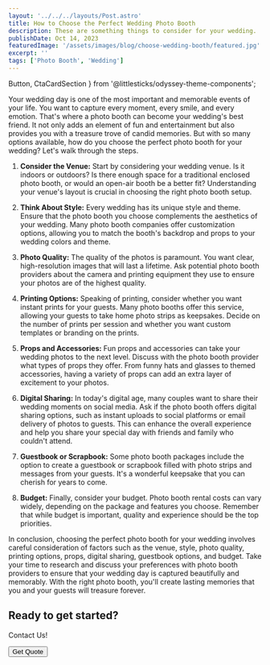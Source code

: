 ```yaml
---
layout: '../../../layouts/Post.astro'
title: How to Choose the Perfect Wedding Photo Booth
description: These are something things to consider for your wedding.
publishDate: Oct 14, 2023
featuredImage: '/assets/images/blog/choose-wedding-booth/featured.jpg'
excerpt: ''
tags: ['Photo Booth', 'Wedding']
---
```

  Button,
  CtaCardSection
} from '@littlesticks/odyssey-theme-components';

Your wedding day is one of the most important and memorable events of your life. You want to capture every moment, every smile, and every emotion. That's where a photo booth can become your wedding's best friend. It not only adds an element of fun and entertainment but also provides you with a treasure trove of candid memories. But with so many options available, how do you choose the perfect photo booth for your wedding? Let's walk through the steps.

1. **Consider the Venue:** Start by considering your wedding venue. Is it indoors or outdoors? Is there enough space for a traditional enclosed photo booth, or would an open-air booth be a better fit? Understanding your venue's layout is crucial in choosing the right photo booth setup.

2. **Think About Style:** Every wedding has its unique style and theme. Ensure that the photo booth you choose complements the aesthetics of your wedding. Many photo booth companies offer customization options, allowing you to match the booth's backdrop and props to your wedding colors and theme.

3. **Photo Quality:** The quality of the photos is paramount. You want clear, high-resolution images that will last a lifetime. Ask potential photo booth providers about the camera and printing equipment they use to ensure your photos are of the highest quality.

4. **Printing Options:** Speaking of printing, consider whether you want instant prints for your guests. Many photo booths offer this service, allowing your guests to take home photo strips as keepsakes. Decide on the number of prints per session and whether you want custom templates or branding on the prints.

5. **Props and Accessories:** Fun props and accessories can take your wedding photos to the next level. Discuss with the photo booth provider what types of props they offer. From funny hats and glasses to themed accessories, having a variety of props can add an extra layer of excitement to your photos.

6. **Digital Sharing:** In today's digital age, many couples want to share their wedding moments on social media. Ask if the photo booth offers digital sharing options, such as instant uploads to social platforms or email delivery of photos to guests. This can enhance the overall experience and help you share your special day with friends and family who couldn't attend.

7. **Guestbook or Scrapbook:** Some photo booth packages include the option to create a guestbook or scrapbook filled with photo strips and messages from your guests. It's a wonderful keepsake that you can cherish for years to come.

8. **Budget:** Finally, consider your budget. Photo booth rental costs can vary widely, depending on the package and features you choose. Remember that while budget is important, quality and experience should be the top priorities.

In conclusion, choosing the perfect photo booth for your wedding involves careful consideration of factors such as the venue, style, photo quality, printing options, props, digital sharing, guestbook options, and budget. Take your time to research and discuss your preferences with photo booth providers to ensure that your wedding day is captured beautifully and memorably. With the right photo booth, you'll create lasting memories that you and your guests will treasure forever.

<CtaCardSection background="var(--theme-surface-1)" color="var(--theme-on-surface-2)">
    <h2>Ready to get started?</h2>
    <p>Contact Us!</p>
    <Button href="https://popstar-photo-booths.checkcherry.com/reservation/user_info" customIcon>
    Get Quote
    <Fragment slot="icon">
      <Icon name="ic:baseline-chevron-right"/>
    </Fragment>
    </Button>
</CtaCardSection>